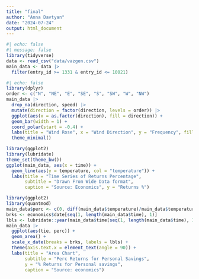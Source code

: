 ```yaml
---
title: "final"
author: "Anna Davtyan"
date: "2024-07-24"
output: html_document
---
```


```r
#| echo: false
#| message: false
library(tidyverse)
data <- read_csv("data/vazgen.csv")
main_data <- data |>
  filter(entry_id >= 1331 & entry_id <= 10021)
```

```r
#| echo: false
library(dplyr)
order <- c("N", "NE", "E", "SE", "S", "SW", "W", "NW")
main_data |>
  drop_na(direction, speed) |>
  mutate(direction = factor(direction, levels = order)) |>
  ggplot(aes(x = as.factor(direction), fill = direction)) + 
  geom_bar(width = 1) +
  coord_polar(start = -0.4) +
  labs(title = "Wind Rose", x = "Wind Direction", y = "Frequency", fill = "Direction") +
  theme_minimal()

```

```r
library(ggplot2)
library(lubridate)
theme_set(theme_bw())
ggplot(main_data, aes(x = time)) + 
  geom_line(aes(y = temperature, col = "temperature")) +
  labs(title = "Time Series of Returns Percentage", 
       subtitle = "Drawn From Wide Data format", 
       caption = "Source: Economics", y = "Returns %")
```

```r
library(ggplot2)
library(quantmod)
main_data$perc <- c(0, diff(main_data$temperature)/main_data$temperature[-length(main_data$temperature)])
brks <- economics$date[seq(1, length(main_data$time), 1)]
lbls <- lubridate::year(main_data$time[seq(1, length(main_data$time), 1)])
main_data |> 
  ggplot(aes(tie, perc)) + 
  geom_area() + 
  scale_x_date(breaks = brks, labels = lbls) + 
  theme(axis.text.x = element_text(angle = 90)) + 
  labs(title = "Area Chart", 
       subtitle = "Perc Returns for Personal Savings", 
       y = "% Returns for Personal savings", 
       caption = "Source: economics")
```
